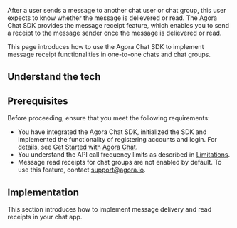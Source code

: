 
After a user sends a message to another chat user or chat group, this user expects to know whether the message is delievered or read. The Agora Chat SDK provides the message receipt feature, which enables you to send a receipt to the message sender once the message is delievered or read.

This page introduces how to use the Agora Chat SDK to implement message receipt functionalities in one-to-one chats and chat groups.

## Understand the tech

<Understand />

## Prerequisites

Before proceeding, ensure that you meet the following requirements:

- You have integrated the Agora Chat SDK, initialized the SDK and implemented the functionality of registering accounts and login. For details, see [Get Started with Agora Chat](./agora_chat_get_started_android?platform=Android).
- You understand the API call frequency limits as described in [Limitations](./agora_chat_limitation?platform=Android).
- Message read receipts for chat groups are not enabled by default. To use this feature, contact support@agora.io.

## Implementation

This section introduces how to implement message delivery and read receipts in your chat app.

<ProjectImplement />